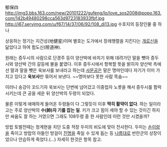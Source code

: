 郁保四
http://img3.bbs.163.com/new/20101222/gufeng/lo/love_sos2008@popo.163.com/142b49480298cca563d9723183933fbf.jpg
http://i67.servimg.com/u/f67/14/37/06/92/108_di13.jpg
수호지의 등장인물 중 하나

상응하는 정기는 지건성(地健星)이며 별호는 도가에서 장례행렬을 지킨다는 [[개로신]]을 닮았다고 하여 험도신(險道神).

원래는 증두시의 사람으로 단경주 등이 양산박에 바치기 위해 데려가던 말을 뺏아 증두시와 양산박 간의 갈등에 불을 붙였다. 이후 증두시에서 항복할 뜻을 밝히자 양산박 측에선 말과 말을 뺏은 욱보사를 보내라고 하는데 [[사문공]]은 말은 명마인데다 자기가 이미 가지고 있다고 '''욱보사'''만 묶어서 보낸다. ~~명마보다 못한 사람 목숨~~

이러니 송강이 꼬드기자 욱보사는 단번에 넘어갔고 이중첩자 노릇을 해서 증두시를 함락시키는데 큰 공을 세운 뒤 양산박의 두령이 되었다.

물론 이렇게 애매하게 들어온 두령들이 다 그렇듯이 이후 '''딱히 활약이 없다'''. 하는 일이라고는 주로 양산박의 '''수(帥)자 기를 잡는 일'''. 키가 크고 힘이 세야 할 수 있는 것이긴 하지만 싸움도 잘 하는 거였으면 그래도 108두령 중 한 사람인데 이런 것만 시켰을까?

방랍 토벌전때는 청계현을 치던 도중 적장 두미의 비도에 맞아 전사한다. 두미는 [[손이랑]]을 죽이고 방랍의 아들인 방걸이 [[진명]]을 죽일 수 있게 돕는 등 [[나름]]대로 반란군의 상장이었으나 안습하게 죽었다.(...) 자세히 한것은 항목 참고.
